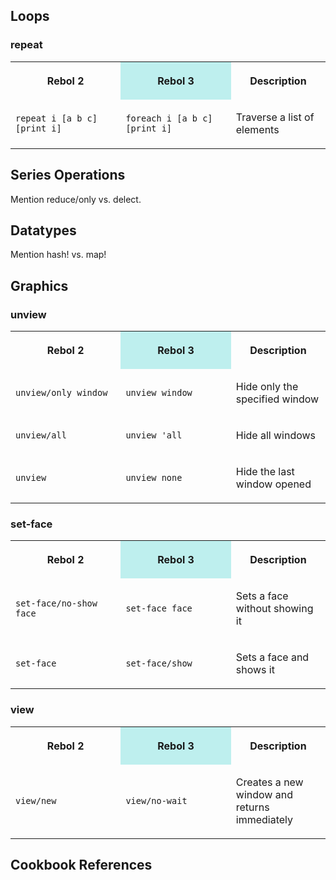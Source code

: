 {{Cookbook|title=How to do Things the new Rebol 3 Way|author=Docbase Crew|level=1|category=R2 vs. R3}}

==Loops==

===repeat===

<!-- If someone feels like it, tables could be wikitext'ed
{| class="wikitable" width="100%" style="clear:right;"
!Rebol 2
!Rebol 3
!Description
|-
|<tt>repeat i [a b c] [print i]</tt>
|<tt>thing</tt>
|description
|}
-->
<table class="wikitable">
<tr><th width="35%">Rebol 2</th><th width="35%" style="background-color:#BEEFEE">Rebol 3</th><th width="30%">Description</th></tr>
<tr><td><tt>repeat i [a b c] [print i]</tt></td><td><tt>foreach i [a b c] [print i]</tt></td><td>Traverse a list of elements</td></tr>
</table>

==Series Operations==

Mention reduce/only vs. delect.

==Datatypes==

Mention hash! vs. map!

==Graphics==

===unview===
<table class="wikitable" style="width:100%">
<tr><th width="35%">Rebol 2</th><th width="35%" style="background-color:#BEEFEE">Rebol 3</th><th width="30%">Description</th></tr>
<tr><td><tt>unview/only window</tt></td><td><tt>unview window</tt></td><td>Hide only the specified window</td></tr>
<tr><td><tt>unview/all</tt></td><td><tt>unview 'all</tt></td><td>Hide all windows</td></tr>
<tr><td><tt>unview</tt></td><td><tt>unview none</tt></td><td>Hide the last window opened</td></tr>
</table>

===set-face===
<table class="wikitable" style="width:100%">
<tr><th width="35%">Rebol 2</th><th width="35%" style="background-color:#BEEFEE">Rebol 3</th><th width="30%">Description</th></tr>
<tr><td><tt>set-face/no-show face</tt></td><td><tt>set-face face</tt></td><td>Sets a face without showing it</td></tr>
<tr><td><tt>set-face</tt></td><td><tt>set-face/show</tt></td><td>Sets a face and shows it</td></tr>
</table>

===view===
<table class="wikitable" style="width:100%">
<tr><th width="35%">Rebol 2</th><th width="35%" style="background-color:#BEEFEE">Rebol 3</th><th width="30%">Description</th></tr>
<tr><td><tt>view/new</tt></td><td><tt>view/no-wait</tt></td><td>Creates a new window and returns immediately</td></tr>
</table>

==Cookbook References==

{{:Cookbook References}}